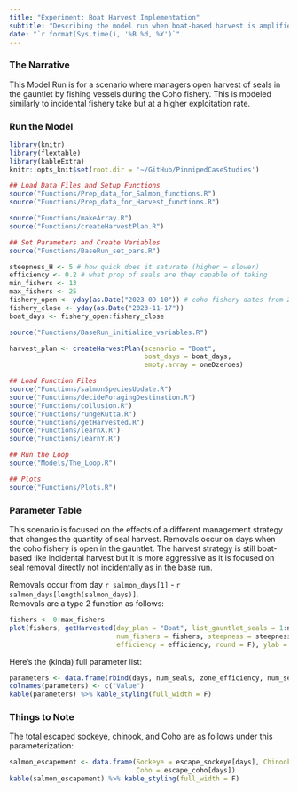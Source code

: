```yaml
---
title: "Experiment: Boat Harvest Implementation"
subtitle: "Describing the model run when boat-based harvest is amplified above incidental levels"
date: "`r format(Sys.time(), '%B %d, %Y')`"
---
```


### The Narrative

This Model Run is for a scenario where managers open harvest of seals in the gauntlet by fishing vessels during the Coho fishery. This is modeled similarly to incidental fishery take but at a higher exploitation rate.  

### Run the Model

```r
library(knitr)
library(flextable)
library(kableExtra)
knitr::opts_knit$set(root.dir = '~/GitHub/PinnipedCaseStudies')
```

```r

## Load Data Files and Setup Functions 
source("Functions/Prep_data_for_Salmon_functions.R")
source("Functions/Prep_data_for_Harvest_functions.R")

source("Functions/makeArray.R")
source("Functions/createHarvestPlan.R")

## Set Parameters and Create Variables
source("Functions/BaseRun_set_pars.R")

steepness_H <- 5 # how quick does it saturate (higher = slower)
efficiency <- 0.2 # what prop of seals are they capable of taking
min_fishers <- 13
max_fishers <- 25
fishery_open <- yday(as.Date("2023-09-10")) # coho fishery dates from 2023
fishery_close <- yday(as.Date("2023-11-17"))
boat_days <- fishery_open:fishery_close

source("Functions/BaseRun_initialize_variables.R")

harvest_plan <- createHarvestPlan(scenario = "Boat", 
                                  boat_days = boat_days,
                                  empty.array = oneDzeroes)

## Load Function Files
source("Functions/salmonSpeciesUpdate.R")
source("Functions/decideForagingDestination.R")
source("Functions/collusion.R")
source("Functions/rungeKutta.R")
source("Functions/getHarvested.R")
source("Functions/learnX.R")
source("Functions/learnY.R")

## Run the Loop
source("Models/The_Loop.R")

## Plots
source("Functions/Plots.R")
```

### Parameter Table

This scenario is focused on the effects of a different management strategy that changes the quantity of seal harvest. Removals occur on days when the coho fishery is open in the gauntlet. The harvest strategy is still boat-based like incidental harvest but it is more aggressive as it is focused on seal removal directly not incidentally as in the base run.

Removals occur from day `r salmon_days[1]` - `r salmon_days[length(salmon_days)]`.  
Removals are a type 2 function as follows:

```r
fishers <- 0:max_fishers
plot(fishers, getHarvested(day_plan = "Boat", list_gauntlet_seals = 1:num_seals, 
                           num_fishers = fishers, steepness = steepness_H, 
                           efficiency = efficiency, round = F), ylab = "Harvested Seals")
```

Here's the (kinda) full parameter list:
```r
parameters <- data.frame(rbind(days, num_seals, zone_efficiency, num_seals_2_copy, sockeye_escape_rate, chinook_escape_rate, coho_escape_rate, min_fishers, max_fishers, fishery_open, fishery_close, sockeye_fish_rate, chinook_fish_rate, coho_fish_rate, natural_mort, Cmax, alpha))
colnames(parameters) <- c("Value")
kable(parameters) %>% kable_styling(full_width = F)
```

### Things to Note

The total escaped sockeye, chinook, and Coho are as follows under this parameterization:

```r
salmon_escapement <- data.frame(Sockeye = escape_sockeye[days], Chinook = escape_chinook[days],
                                Coho = escape_coho[days])
kable(salmon_escapement) %>% kable_styling(full_width = F)
```
